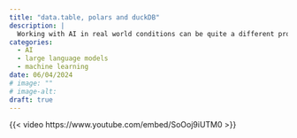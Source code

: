 ```yaml
---
title: "data.table, polars and duckDB"
description: |
  Working with AI in real world conditions can be quite a different proposal to the idealised settings often discussed “in theory”. Guest editor Anna Demming speaks to a panel of experts about how to meet “best practice” aspirations within real world constraints, and how to avoid common pitfalls. 
categories: 
  - AI
  - large language models   
  - machine learning
date: 06/04/2024
# image: ""
# image-alt: 
draft: true
---
```


{{< video https://www.youtube.com/embed/SoOoj9iUTM0 >}}

